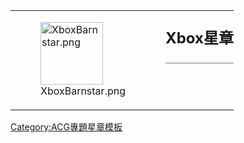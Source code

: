 {| style="border: 1px solid {{{border|gray}}}; background-color: {{{color|#fdffe7}}};"
|rowspan="2" valign="middle" | [[File:XboxBarnstar.png|100px]]
|rowspan="2" |
|style="font-size: x-large; padding: 0; vertical-align: middle; height: 1.1em;" | '''Xbox星章'''
|-
|style="vertical-align: middle; border-top: 1px solid gray;" | {{{1}}}
|}<noinclude>
{{Barnstar documentation}}
[[Category:ACG專題星章模板]]
</noinclude>